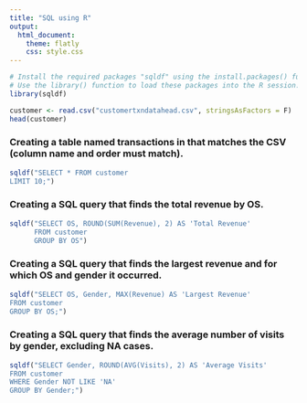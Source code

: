 ```yaml
---
title: "SQL using R"
output:
  html_document:
    theme: flatly
    css: style.css
---
```


```r
# Install the required packages "sqldf" using the install.packages() function.
# Use the library() function to load these packages into the R session.
library(sqldf)
```

```r
customer <- read.csv("customertxndatahead.csv", stringsAsFactors = F)
head(customer)
```


### Creating a table named transactions in that matches the CSV (column name and order must match).

```r
sqldf("SELECT * FROM customer 
LIMIT 10;")
```


### Creating a SQL query that finds the total revenue by OS.

```r
sqldf("SELECT OS, ROUND(SUM(Revenue), 2) AS 'Total Revenue' 
      FROM customer 
      GROUP BY OS")  
```


### Creating a SQL query that finds the largest revenue and for which OS and gender it occurred.

```r
sqldf("SELECT OS, Gender, MAX(Revenue) AS 'Largest Revenue' 
FROM customer
GROUP BY OS;")
```


### Creating a SQL query that finds the average number of visits by gender, excluding NA cases.

```r
sqldf("SELECT Gender, ROUND(AVG(Visits), 2) AS 'Average Visits' 
FROM customer
WHERE Gender NOT LIKE 'NA' 
GROUP BY Gender;")
```


